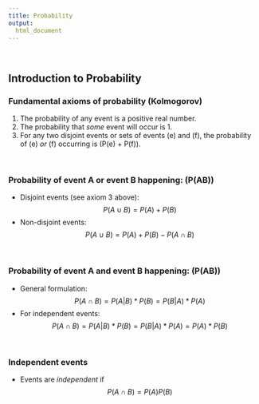 ```yaml
---  
title: Probability
output: 
  html_document
---
```


&nbsp;

## Introduction to Probability

### Fundamental axioms of probability (Kolmogorov)

1. The probability of any event is a positive real number.
2. The probability that _some_ event will occur is 1.
3. For any two disjoint events or sets of events \(e\) and \(f\), the probability of \(e\) _or_ \(f\) occurring is \(P(e) + P(f)\).

&nbsp;

### Probability of event A or event B happening: \(P(A\cup B)\)

* Disjoint events (see axiom 3 above): $$P(A\cup B)=P(A)+P(B)$$
* Non-disjoint events: $$P(A\cup B)=P(A)+P(B)-P(A\cap B)$$

&nbsp;

### Probability of event A and event B happening: \(P(A\cap B)\)

* General formulation:
$$P(A \cap B) = P(A | B) * P(B) = P(B | A) * P(A)$$
* For independent events:
$$P(A \cap B) = P(A | B) * P(B) = P(B | A) * P(A) = P(A) * P(B)$$

&nbsp;

### Independent events

* Events are _independent_ if
$$P(A \cap B) = P(A)P(B)$$

